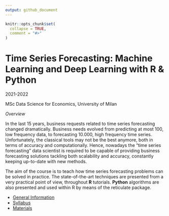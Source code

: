 ```yaml
---
output: github_document
---
```


```r
knitr::opts_chunk$set(
  collapse = TRUE,
  comment = "#>"
)
```

# Time Series Forecasting: Machine Learning and Deep Learning with R & Python

2021-2022

MSc Data Science for Economics, University of Milan

*Overview*

In the last 15 years, business requests related to time series forecasting changed 
dramatically. Business needs evolved from predicting at most 100, low frequency data, 
to forecasting 10.000, high frequency time series. Unfortunately, the classical 
tools may not be the best anymore, both in terms of accuracy and computationally. 
Hence, nowadays the “time series forecasting” data scientist is required to be 
capable of providing business forecasting solutions tackling both scalability and 
accuracy, constantly keeping up-to-date with new methods.

The aim of the course is to teach how time series forecasting problems can be 
solved in practice. The state-of-the-art techniques are presented from a very 
practical point of view, throughout **R** tutorials. **Python** algorithms are also 
presented and used within R by means of the reticulate package.  

- [General Information](https://marcozanotti.github.io/tsforecasting-course/general-infos/tsf_description.html)  
- [Syllabus](https://marcozanotti.github.io/tsforecasting-course/general-infos/tsf_syllabus.html)  
- [Materials](https://github.com/marcozanotti/tsforecasting-course/materials)  
